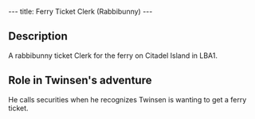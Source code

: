 ---
title: Ferry Ticket Clerk (Rabbibunny)
---

{{twinsunica import}}{{Infobox Character
 |image=Ticket_clerk_rabbibunny.JPG
 |race=Rabbibunny
 |gender=Male
 |size=average
 |age=Adult
 |magical=no
 |lba1=yes
 |lba2=
 |alignment=neutral
 |occupation=
 |requires=
 |amount=
 |fam1=
 |fam2=
 |planet=
 |island=
 |building=
}}

{{quote
 |"Sound the alarm! It's the escapee!"
 |character=Ferry Ticket Clerk (Rabbibunny)
 |island=Citadel Island
 |planet=twinsun
 |quoteid=50
}}

==Description==

A rabbibunny ticket Clerk for the ferry on Citadel Island in LBA1.

==Role in Twinsen's adventure==

He calls securities when he recognizes Twinsen is wanting to get a ferry ticket.

<!-- remove these category links when they're all automated by categorizers...
[[Category: Citadel Island inhabitants]] -->